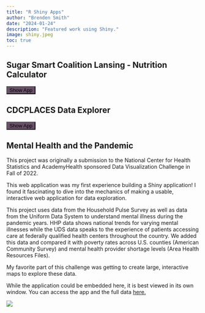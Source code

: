 ```yaml
---
title: "R Shiny Apps"
author: "Brenden Smith"
date: "2024-01-24"
description: "Featured work using Shiny."
image: shiny.jpeg
toc: true
---
```


## Sugar Smart Coalition Lansing - Nutrition Calculator

<!-- <iframe height="750" width="100%" frameborder="no" src="https://n1mbmu-brenden-smith.shinyapps.io/sugar_smart_coalition/"> -->

<!-- </iframe> -->



<button onclick="loadAppSSC()" class="btn btn-primary" id="loadButton-ssc" style="background:#685068;">Show App</button>

<div id="ssc"></div>

<script>
let isLoadedSSC = false;

function loadAppSSC() {
  const container = document.getElementById("ssc");
  const button = document.getElementById("loadButton-ssc");
  
  if (!isLoadedSSC) {
    // Create and add the iframe
    const iframe = document.createElement('iframe');
    iframe.src = "https://n1mbmu-brenden-smith.shinyapps.io/sugar_smart_coalition/";
    iframe.width = "100%";
    iframe.height = "750px";
    iframe.style.border = "none";
    container.appendChild(iframe);
    button.textContent = "Hide App";
    isLoadedSSC = true;
    container.style.display = "block";
  } else {
    // Toggle visibility of existing iframe
    if (container.style.display === "none") {
      container.style.display = "block";
      button.textContent = "Hide App";
    } else {
      container.style.display = "none";
      button.textContent = "Show App";
    }
  }
}
</script>






## CDCPLACES Data Explorer

<!-- <iframe height="750" width="100%" frameborder="no" src="https://n1mbmu-brenden-smith.shinyapps.io/GLA_CDCPLACES/"> -->

<!-- </iframe> -->

<button onclick="loadAppCDC()" class="btn btn-primary" id="loadButton-cdc" style="background:#685068;">Show App</button>

<div id="cdc"></div>

<script>
let isLoadedCDC = false;

function loadAppCDC() {
  const container = document.getElementById("cdc");
  const button = document.getElementById("loadButton-cdc");
  
  if (!isLoadedCDC) {
    // Create and add the iframe
    const iframe = document.createElement('iframe');
    iframe.src = "https://n1mbmu-brenden-smith.shinyapps.io/GLA_CDCPLACES/";
    iframe.width = "100%";
    iframe.height = "750px";
    iframe.style.border = "none";
    container.appendChild(iframe);
    button.textContent = "Hide App";
    isLoadedCDC = true;
    container.style.display = "block";
  } else {
    // Toggle visibility of existing iframe
    if (container.style.display === "none") {
      container.style.display = "block";
      button.textContent = "Hide App";
    } else {
      container.style.display = "none";
      button.textContent = "Show App";
    }
  }
}
</script>


## Mental Health and the Pandemic

This project was originally a submission to the National Center for Health Statistics and AcademyHealth sponsored Data Visualization Challenge in Fall of 2022.

This web application was my first experience building a Shiny application! I found it fascinating to dive into the mechanics of making a usable, interactive web application for data exploration.

This project uses data from the Household Pulse Survey as well as data from the Uniform Data System to understand mental illness during the pandemic years. HHP data shows national trends for varying mental illnesses while the UDS data speaks to the experience of patients accessing care at federally qualified health centers throughout the country. We added this data and compared it with poverty rates across U.S. counties (American Community Survey) and mental health provider shortage levels (Area Health Resources Files).

My favorite part of this challenge was getting to create large, interactive maps to explore these data.

While the application could be embedded here, it is best viewed in its own window. You can access the app and the full data [here.](https://n1mbmu-brenden-smith.shinyapps.io/nchs-v4/)

![](shiny-screenshot.jpg)
